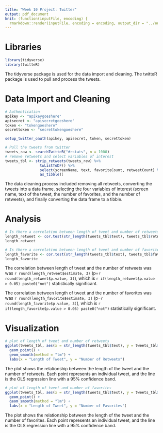 ```yaml
---
title: "Week 10 Project: Twitter"
output: pdf_document
knit: (function(inputFile, encoding) {
  rmarkdown::render(inputFile, encoding = encoding, output_dir = "../output") })
---
```


# Libraries

```r
library(tidyverse)
library(twitteR)
```
The tidyverse package is used for the data import and cleaning. The twitteR package is used to pull and process the tweets.

# Data Import and Cleaning

```r
# Authentication
apikey <- "apikeygoeshere"
apisecret <- "apisecretgoeshere"
token <- "tokengoeshere"
secrettoken <- "secrettokengoeshere"

setup_twitter_oauth(apikey, apisecret, token, secrettoken)

# Pull the tweets from twitter
tweets_raw <- searchTwitteR("#rstats", n = 1000)
# remove retweets and select variables of interest
tweets_tbl <- strip_retweets(tweets_raw) %>%
                twListToDF() %>%
                select(screenName, text, favoriteCount, retweetCount) %>%
                as_tibble()
```

The data cleaning process included removing all retweets, converting the tweets into a data frame, selecting the four variables of interest (screen name, text of the tweet, the number of favorites, and the number of retweets), and finally converting the data frame to a tibble.

\newpage

# Analysis

```r
# Is there a correlation between length of tweet and number of retweets?
length_retweet <- cor.test(str_length(tweets_tbl$text), tweets_tbl$retweetCount)
length_retweet

# Is there a correlation between length of tweet and number of favorites?
length_favorite <- cor.test(str_length(tweets_tbl$text), tweets_tbl$favoriteCount)
length_favorite
```

The correlation between length of tweet and the number of retweets was was `r round(length_retweet$estimate, 3)` (p=`r round(length_retweet$p.value, 3)`), which is `r if(length_retweet$p.value > 0.05) paste0("not")` statistically significant.

The correlation between length of tweet and the number of favorites was was `r round(length_favorite$estimate, 3)` (p=`r round(length_favorite$p.value, 3)`), which is `r if(length_favorite$p.value > 0.05) paste0("not")` statistically significant.

\newpage

# Visualization

```r
# plot of length of tweet and number of retweets
ggplot(tweets_tbl, aes(x = str_length(tweets_tbl$text), y = tweets_tbl$retweetCount)) +
  geom_point() +
  geom_smooth(method = "lm") +
  labs(x = "Length of Tweet", y = "Number of Retweets")
```

The plot shows the relationship between the length of the tweet and the number of retweets. Each point represents an individual tweet, and the line is the OLS regression line with a 95% confidence band. 

\newpage

```r
# plot of length of tweet and number of favorites
ggplot(tweets_tbl, aes(x = str_length(tweets_tbl$text), y = tweets_tbl$favoriteCount)) +
  geom_point() +
  geom_smooth(method = "lm") +
  labs(x = "Length of Tweet", y = "Number of Favorites")
```

The plot shows the relationship between the length of the tweet and the number of favorites. Each point represents an individual tweet, and the line is the OLS regression line with a 95% confidence band. 